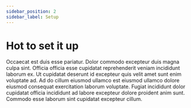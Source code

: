 ```yaml
---
sidebar_position: 2
sidebar_label: Setup
---
```


# Hot to set it up

Occaecat est duis esse pariatur. Dolor commodo excepteur duis magna culpa sint. Officia officia esse cupidatat reprehenderit veniam incididunt laborum ex. Ut cupidatat deserunt id excepteur quis velit amet sunt enim voluptate ad. Ad do cillum eiusmod ullamco est eiusmod ullamco dolore eiusmod consequat exercitation laborum voluptate. Fugiat incididunt dolor cupidatat officia incididunt ad labore excepteur dolore proident anim sunt. Commodo esse laborum sint cupidatat excepteur cillum.
